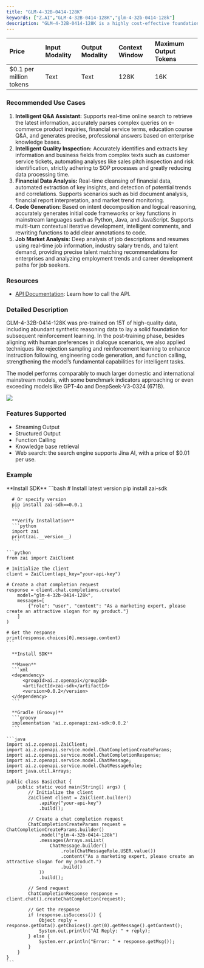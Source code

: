 ```yaml
---
title: "GLM-4-32B-0414-128K"
keywords: ["Z.AI","GLM-4-32B-0414-128K","glm-4-32b-0414-128k"]
description: "GLM-4-32B-0414-128K is a highly cost-effective foundation language model. It can efficiently perform complex tasks and has significantly enhanced capabilities in tool use, online search, and code-related intelligent tasks."
---
```


| **Price**                | **Input Modality** | **Output Modality** | **Context Window** | **Maximum Output Tokens** |
| :----------------------- | :----------------- | :------------------ | :----------------- | :------------------------ |
| \$0.1 per million tokens | Text               | Text                | 128K               | 16K                       |

### **Recommended Use Cases**

1. **Intelligent Q&A Assistant:** Supports real-time online search to retrieve the latest information, accurately parses complex queries on e-commerce product inquiries, financial service terms, education course Q&A, and generates precise, professional answers based on enterprise knowledge bases.
2. **Intelligent Quality Inspection:** Accurately identifies and extracts key information and business fields from complex texts such as customer service tickets, automating analyses like sales pitch inspection and risk identification, strictly adhering to SOP processes and greatly reducing data processing time.
3. **Financial Data Analysis:** Real-time cleansing of financial data, automated extraction of key insights, and detection of potential trends and correlations. Supports scenarios such as bid document analysis, financial report interpretation, and market trend monitoring.
4. **Code Generation:** Based on intent decomposition and logical reasoning, accurately generates initial code frameworks or key functions in mainstream languages such as Python, Java, and JavaScript. Supports multi-turn contextual iterative development, intelligent comments, and rewriting functions to add clear annotations to code.
5. **Job Market Analysis:** Deep analysis of job descriptions and resumes using real-time job information, industry salary trends, and talent demand, providing precise talent matching recommendations for enterprises and analyzing employment trends and career development paths for job seekers.

### **Resources**

- [API Documentation](/api-reference/llm/glm-4-32b-0414-128k): Learn how to call the API.

### **Detailed Description**

GLM-4-32B-0414-128K was pre-trained on 15T of high-quality data, including abundant synthetic reasoning data to lay a solid foundation for subsequent reinforcement learning. In the post-training phase, besides aligning with human preferences in dialogue scenarios, we also applied techniques like rejection sampling and reinforcement learning to enhance instruction following, engineering code generation, and function calling, strengthening the model’s fundamental capabilities for intelligent tasks.

The model performs comparably to much larger domestic and international mainstream models, with some benchmark indicators approaching or even exceeding models like GPT-4o and DeepSeek-V3-0324 (671B).

![](https://zhipu-ai.feishu.cn/space/api/box/stream/download/asynccode/?code=NmZjY2EwOTk2ZDYzNWU0NjAzMmE4ZDBlZjZmYWNjOTlfeHVDUXNSek9IMjh3a2p4QXZnUThNTUZ3cklSbk9oOTFfVG9rZW46QW1VbmIwSVU3b3VxQ3p4ekJNQWNMY3lUbjJkXzE3NDk1NDE2NDc6MTc0OTU0NTI0N19WNA)

### **Features Supported**

- Streaming Output
- Structured Output
- Function Calling
- Knowledge base retrieval
- Web search: the search engine supports Jina AI, with a price of \$0.01 per use.

### **Example**

<Tabs>
  <Tab title="Python">
      **Install SDK**
      ```bash
      # Install latest version
      pip install zai-sdk

      # Or specify version
      pip install zai-sdk==0.0.1
      ```

      **Verify Installation**
      ```python
      import zai
      print(zai.__version__)
      ```

    ```python
    from zai import ZaiClient
    
    # Initialize the client
    client = ZaiClient(api_key="your-api-key")
    
    # Create a chat completion request
    response = client.chat.completions.create(
        model="glm-4-32b-0414-128k",
        messages=[
            {"role": "user", "content": "As a marketing expert, please create an attractive slogan for my product."}
        ]
    )
    
    # Get the response
    print(response.choices[0].message.content)
    ```
  </Tab>
  <Tab title="Java">

      **Install SDK**

      **Maven**
      ```xml
      <dependency>
          <groupId>ai.z.openapi</groupId>
          <artifactId>zai-sdk</artifactId>
          <version>0.0.2</version>
      </dependency>
      ```

      **Gradle (Groovy)**
      ```groovy
      implementation 'ai.z.openapi:zai-sdk:0.0.2'
      ```

    ```java
    import ai.z.openapi.ZaiClient;
    import ai.z.openapi.service.model.ChatCompletionCreateParams;
    import ai.z.openapi.service.model.ChatCompletionResponse;
    import ai.z.openapi.service.model.ChatMessage;
    import ai.z.openapi.service.model.ChatMessageRole;
    import java.util.Arrays;
    
    public class BasicChat {
        public static void main(String[] args) {
            // Initialize the client
            ZaiClient client = ZaiClient.builder()
                .apiKey("your-api-key")
                .build();
    
            // Create a chat completion request
            ChatCompletionCreateParams request = ChatCompletionCreateParams.builder()
                .model("glm-4-32b-0414-128k")
                .messages(Arrays.asList(
                    ChatMessage.builder()
                        .role(ChatMessageRole.USER.value())
                        .content("As a marketing expert, please create an attractive slogan for my product.")
                        .build()
                ))
                .build();
    
            // Send request
            ChatCompletionResponse response = client.chat().createChatCompletion(request);
    
            // Get the response
            if (response.isSuccess()) {
                Object reply = response.getData().getChoices().get(0).getMessage().getContent();
                System.out.println("AI Reply: " + reply);
            } else {
                System.err.println("Error: " + response.getMsg());
            }
        }
    }
    ```
  </Tab>
</Tabs>
